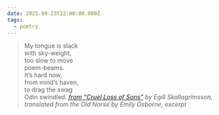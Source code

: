 ```yaml
---
date: 2025-09-23T22:00:00.000Z
tags:
  - poetry
---
```

> My tongue is slack<br/>
> with sky-weight,<br/>
> too slow to move<br/>
> poem-beams.<br/>
> It’s hard now,<br/>
> from mind’s haven,<br/>
> to drag the swag<br/>
> Odin swindled.
> <cite><i>[from “Cruel Loss of Sons”](https://poems.com/poem/from-cruel-loss-of-sons)</i> by Egill Skallagrímsson, translated from the Old Norse by Emily Osborne, excerpt</cite>
